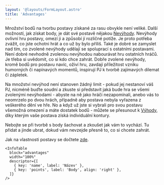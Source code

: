 ```yaml
---
layout: '@layouts/FormLayout.astro'
title: 'Advantages'
---
```



<Gap height={4} />

<Collapsible header="Výhody - nevýhody" open={false}>

<Scrollable height="38rem">

Množství bodů na tvorbu postavy získané za rasu obvykle není veliké. Další možností, jak získat body, je dát své postavě nějakou [Nevýhody](http://www.odria.eu/wiki/index.php/Nev%C3%BDhody). Nevýhody ovlivní hru postavy, omezí ji a způsobí jí rozličné potíže.
Je proto potřeba zvážit, co jste ochotni hrát a co už by bylo příliš. Také je dobré se zamyslet nad tím, co zvolené nevýhody udělají se spoluprací s ostatními postavami. Není dobré nevhodně zvolenou nevýhodou nabourávat hru ostatních hráčů. Je třeba si uvědomit, co si kdo chce zahrát.
Dobře zvolené nevýhody, kromě bodů pro postavu navíc, oživí hru, zavdají příležitost vzniku humorných či napínavých momentů, inspirují PJ k tvorbě zajímavých dilemat či zápletek.

Na množství nevýhod není stanoven žádný limit - pokud jej nestanoví váš PJ, nicméně buďte soudní a zkuste si představit jaká bude hra se všemi zvolenými nevýhodami - abyste na ně jako hráči nezapomínali, anebo vás to neomrzelo po dvou hrách, případně aby postava nebyla vyřazena z veškerého dění ve hře.
No a když už jste si vybrali pro svou postavu všemožná omezení a máte dostatek bodů - můžete se přesunout k [Výhody](http://www.odria.eu/wiki/index.php/V%C3%BDhody), díky kterým vaše postava získá individuální kontury.

Nebojte se při tvorbě s body šachovat a zkoušet jak vám to vychází. Tu přidat a jinde ubrat, dokud vám nevzejde přesně to, co si chcete zahrát.

Jak na vlastnosti postavy se dočtete [zde](http://www.odria.eu/wiki/index.php/Kategorie:Vlastnosti).

</Scrollable>

</Collapsible>


<Gap height={4} />

<Form>
  <Row justifyContent="flex-end">
    <PointDisplay client:only="solid-js" />
  </Row>
  <Gap height={3} />
  <AdvantagesSelector client:only="solid-js" />
</Form>

<Gap height={4} />

<Collapsible header="Atributy" open={true}>

<Scrollable>

    <InfoTable
      block="advantages"
      width="100%"
      descriptor={[
        { key: 'name', label: 'Název' },
        { key: 'points', label: 'Body', align: 'right' },
      ]}
    />

</Scrollable>

</Collapsible>
